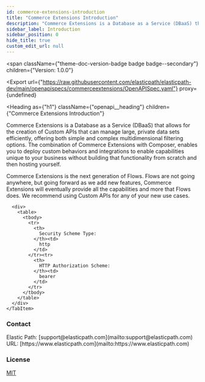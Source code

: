 ```yaml
---
id: commerce-extensions-introduction
title: "Commerce Extensions Introduction"
description: "Commerce Extensions is a Database as a Service (DBaaS) that allows for the creation of Custom APIs that can manage large, private data sets efficiently, offering both simple and complex multidimensional filtering options. The combination of Commerce Extensions with Composer, enables you to deploy custom behaviors and integrations to enable capabilities unique to your business without building that functionality from scratch and then hosting yourself."
sidebar_label: Introduction
sidebar_position: 0
hide_title: true
custom_edit_url: null
---
```



<span
  className={"theme-doc-version-badge badge badge--secondary"}
  children={"Version: 1.0.0"}
>
</span>

<Export
  url={"https://raw.githubusercontent.com/elasticpath/elasticpath-dev/main/openapispecs/commerceextensions/OpenAPISpec.yaml"}
  proxy={undefined}
>
  
</Export>

<Heading
  as={"h1"}
  className={"openapi__heading"}
  children={"Commerce Extensions Introduction"}
>
</Heading>



Commerce Extensions is a Database as a Service (DBaaS) that allows for the creation of Custom APIs that can manage large, private data sets efficiently, offering both simple and complex multidimensional filtering options. The combination of Commerce Extensions with Composer, enables you to deploy custom behaviors and integrations to enable capabilities unique to your business without building that functionality from scratch and then hosting yourself.

Commerce Extensions is the next generation of Flows. Flows are not going anywhere, but going forward as we add new features, Commerce Extensions will eventually provide all the capabilities and more that Flows does. We recommend using Custom APIs for any of your new use cases.


<div
  style={{"marginBottom":"2rem"}}
>
  <Heading
    id={"authentication"}
    as={"h2"}
    className={"openapi-tabs__heading"}
    children={"Authentication"}
  >
  </Heading><SchemaTabs
    className={"openapi-tabs__security-schemes"}
  >
    <TabItem
      label={"HTTP: Bearer Auth"}
      value={"bearerAuth"}
    >
      
      
      
      
      <div>
        <table>
          <tbody>
            <tr>
              <th>
                Security Scheme Type:
              </th><td>
                http
              </td>
            </tr><tr>
              <th>
                HTTP Authorization Scheme:
              </th><td>
                bearer
              </td>
            </tr>
          </tbody>
        </table>
      </div>
    </TabItem>
  </SchemaTabs>
</div><div
  style={{"display":"flex","flexDirection":"column","marginBottom":"var(--ifm-paragraph-margin-bottom)"}}
>
  <h3
    style={{"marginBottom":"0.25rem"}}
  >
    Contact
  </h3><span>
    Elastic Path: [support@elasticpath.com](mailto:support@elasticpath.com)
  </span><span>
    URL: [https://www.elasticpath.com](mailto:https://www.elasticpath.com)
  </span>
</div><div
  style={{"marginBottom":"var(--ifm-paragraph-margin-bottom)"}}
>
  <h3
    style={{"marginBottom":"0.25rem"}}
  >
    License
  </h3><a
    href={"https://elasticpath.dev"}
  >
    MIT
  </a>
</div>
      